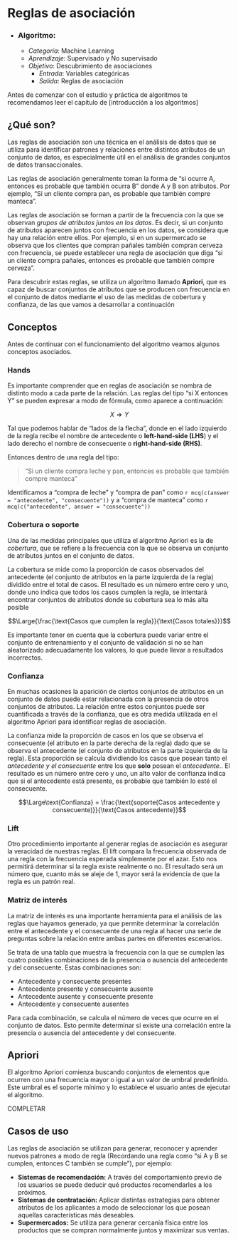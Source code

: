 # Reglas de asociación

- ### Algoritmo:
	- *Categoría*: Machine Learning
	- *Aprendizaje*: Supervisado y No supervisado
	- *Objetivo*: Descubrimiento de asociaciones
		- *Entrada*: Variables categóricas
		- *Salida*: Reglas de asociación

<div class="warning">
<p>Antes de comenzar con el estudio y práctica de algoritmos te recomendamos leer el capítulo de [introducción a los algoritmos]</p>
</div>

## ¿Qué son?

Las reglas de asociación son una técnica en el análisis de datos que se utiliza para identificar patrones y relaciones entre distintos atributos de un conjunto de datos, es especialmente útil en el análisis de grandes conjuntos de datos transaccionales.

Las reglas de asociación generalmente toman la forma de "si ocurre A, entonces es probable que también ocurra B" donde A y B son atributos. Por ejemplo, "Si un cliente compra pan, es probable que también compre manteca".

Las reglas de asociación se forman a partir de la frecuencia con la que se observan *grupos de atributos juntos en los datos*. Es decir, si un conjunto de atributos aparecen juntos con frecuencia en los datos, se considera que hay una relación entre ellos. Por ejemplo, si en un supermercado se observa que los clientes que compran pañales también compran cerveza con frecuencia, se puede establecer una regla de asociación que diga "si un cliente compra pañales, entonces es probable que también compre cerveza".

Para descubrir estas reglas, se utiliza un algoritmo llamado **Apriori**, que es capaz de buscar conjuntos de atributos que se producen con frecuencia en el conjunto de datos mediante el uso de las medidas de cobertura y confianza, de las que vamos a desarrollar a continuación

## Conceptos

Antes de continuar con el funcionamiento del algoritmo veamos algunos conceptos asociados.

### Hands

Es importante comprender que en reglas de asociación se nombra de distinto modo a cada parte de la relación. Las reglas del tipo “si X entonces Y” se pueden expresar a modo de fórmula, como aparece a continuación:

$$X \Rightarrow Y$$

Tal que podemos hablar de "lados de la flecha", donde en el lado izquierdo de la regla recibe el nombre de antecedente o **left-hand-side (LHS**) y el lado derecho el nombre de consecuente o **right-hand-side (RHS)**.

Entonces dentro de una regla del tipo:

>"Si un cliente compra leche y pan, entonces es probable que también compre manteca"

Identificamos a "compra de leche" y "compra de pan" como `r mcq(c(answer = "antecedente", "consecuente"))` y a "compra de manteca" como `r mcq(c("antecedente", answer = "consecuente"))`

### Cobertura o soporte

Una de las medidas principales que utiliza el algoritmo Apriori es la de *cobertura*, que se refiere a la frecuencia con la que se observa un conjunto de atributos juntos en el conjunto de datos.

La cobertura se mide como la proporción de casos observados del antecedente (el conjunto de atributos en la parte izquierda de la regla) dividido entre el total de casos. El resultado es un número entre cero y uno, donde uno indica que todos los casos cumplen la regla, se intentará encontrar conjuntos de atributos donde su cobertura sea lo más alta posible

$$\Large{\frac{\text{Casos que cumplen la regla}}{\text{Casos totales}}}$$

<div class="warning">
<p>Es importante tener en cuenta que la cobertura puede variar entre el conjunto de entrenamiento y el conjunto de validación si no se han aleatorizado adecuadamente los valores, lo que puede llevar a resultados incorrectos.</p>
</div>

### Confianza
  
En muchas ocasiones la aparición de ciertos conjuntos de atributos en un conjunto de datos puede estar relacionada con la presencia de otros conjuntos de atributos. La relación entre estos conjuntos puede ser cuantificada a través de la confianza, que es otra medida utilizada en el algoritmo Apriori para identificar reglas de asociación.

La confianza mide la proporción de casos en los que se observa el consecuente (el atributo en la parte derecha de la regla) dado que se observa el antecedente (el conjunto de atributos en la parte izquierda de la regla). Esta proporción se calcula dividiendo los casos que posean tanto el _antecedente y el consecuente_ entre los que **solo** posean el _antecedente_.. El resultado es un número entre cero y uno, un alto valor de confianza indica que si el antecedente está presente, es probable que también lo esté el consecuente.

$$\Large\text{Confianza} = \frac{\text{soporte(Casos antecedente y consecuente)}}{\text{Casos antecedente}}$$

### Lift

Otro procedimiento importante al generar reglas de asociación es asegurar la veracidad de nuestras reglas. El lift compara la frecuencia observada de una regla con la frecuencia esperada simplemente por el azar. Esto nos permitirá determinar si la regla existe realmente o no. El resultado será un número que, cuanto más se aleje de 1, mayor será la evidencia de que la regla es un patrón real.

### Matriz de interés

La matriz de interés es una importante herramienta para el análisis de las reglas que hayamos generado, ya que permite determinar la correlación entre el antecedente y el consecuente de una regla al hacer una serie de preguntas sobre la relación entre ambas partes en diferentes escenarios.

Se trata de una tabla que muestra la frecuencia con la que se cumplen las cuatro posibles combinaciones de la presencia o ausencia del antecedente y del consecuente. Estas combinaciones son:

-   Antecedente y consecuente presentes
-   Antecedente presente y consecuente ausente
-   Antecedente ausente y consecuente presente
-   Antecedente y consecuente ausentes

Para cada combinación, se calcula el número de veces que ocurre en el conjunto de datos. Esto permite determinar si existe una correlación entre la presencia o ausencia del antecedente y del consecuente.

## Apriori

El algoritmo Apriori comienza buscando conjuntos de elementos que ocurren con una frecuencia mayor o igual a un valor de umbral predefinido. Este umbral es el soporte mínimo y lo establece el usuario antes de ejecutar el algoritmo.

COMPLETAR


## Casos de uso

Las reglas de asociación se utilizan para generar, reconocer y aprender nuevos patrones a modo de regla (Recordando una regla como "si A y B se cumplen, entonces C también se cumple"), por ejemplo:

- **Sistemas de recomendación:** A través del comportamiento previo de los usuarios se puede deducir qué productos recomendarles a los próximos.
- **Sistemas de contratación:** Aplicar distintas estrategias para obtener atributos de los aplicantes a modo de seleccionar los que posean aquellas características más deseables.
- **Supermercados:** Se utiliza para generar cercanía física entre los productos que se compran normalmente juntos y maximizar sus ventas.
